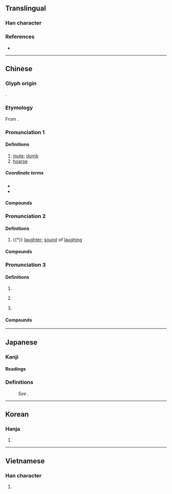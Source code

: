 {{also|唖|哑}}
{{character info}}
==Translingual==
{{Han simplified forms|啞|唖|哑|ex=y}}

===Han character===
{{Han char|rn=30|rad=口|as=08|sn=11|four=61017|canj=RMLM|ids=⿰口亞}}

===References===
* {{Han ref|kx=0196.150|dkj=03835|dj=0417.240|hdz=10636.070|uh=555E|ud=21854|bh=B0D7|bd=45271}}

----

==Chinese==
{{zh-forms|s=哑|alt=瘂-“mute; hoarse”}}

===Glyph origin===
{{Han etym}}
{{Han compound|ls=psc|口|c1=s|t1=mouth|亞|c2=p}}.

===Etymology===
From {{inh|zh|sit-pro|*m-ʔa||mute}}.

===Pronunciation 1===
{{zh-pron
|m=yǎ
|ma=Zh-ya.ogg
|c=aa2
|g=nga3
|h=pfs=á
|md=ā
|mn=xm,qz,tw:é/zz:ée/á
|mn_note=é/ée - vernacular; á - literary
|mn-t=ê2
|w=2o
|mc=1
|oc=1
|cat=a
}}

====Definitions====
{{zh-hanzi}}

# [[mute]]; [[dumb]] {{gloss|unable to speak}}
# [[hoarse]]

=====Coordinate terms=====
* {{zh-l|聾|deaf}}
* {{zh-l|盲|blind}}

====Compounds====
{{zh-der|啞口|啞聲|啞子|啞劇|低啞|啞子做夢|啞戲|啞口無言|喝啞吧酒|啞子托夢|吃啞吧虧|嘶啞|喑啞|啞板|啞穴|啞巴|啞謎|咿啞|啞巴虧|天聾地啞|啞子得夢|啞默悄靜|啞酒|啞嗓|咿咿啞啞|啞鈴|啞炮|沙啞|打啞謎|推聾做啞|猜啞謎|推聾裝啞|瘖啞|盲婚啞嫁|演啞劇|梵啞鈴|瘖啞人|聾啞學校|詐啞佯聾|聾啞|聾盲瘖啞|裝聾作啞|聾啞症|裝聾裝啞}}

===Pronunciation 2===
{{zh-pron
|m=yǎ,è,1nb=standard in Mainland and Taiwan,2nb=literary variant
|c=ak1
|h=
|md=
|mn=qz:iak/tw:ek
|w=
|mc=3+4
|oc=n,3+4
|cat=n
}}

====Definitions====
{{zh-hanzi}}

# {{†}} {{lb|zh|onomatopoeia}} [[laughter]]; [[sound]] of [[laughing]]

====Compounds====
{{zh-der|啞啞|啞然無言|啞然失色|啞然失笑|啞然}}

===Pronunciation 3===
{{zh-pron
|m=yā
|c=aa1
|h=
|md=
|mn=qz,tw:a
|w=
|mc=2
|oc=n,2
|cat=a
}}

====Definitions====
{{zh-hanzi}}

# {{zh-alt-form|呀}}
# {{lb|zh|onomatopoeia}} {{n-g|The sound of cawing.}}
# {{lb|zh|onomatopoeia}} {{n-g|The sound of a child learning to speak.}}

====Compounds====
{{zh-der|嘔啞|嘔嘔啞啞|啞吒/哑咤|啞咽|嗚啞|啞啞學語}}

----

==Japanese==
{{ja-kanji forms|唖|啞}}

===Kanji===
{{ja-kanji|grade=9|rs=口08|shin=唖}}

====Readings====
{{ja-readings
|goon=え, やく
|kanon=あ, あく
|kun=おし-
}}

===Definitions===
: ''See {{m|ja|唖}}.''

----

==Korean==

===Hanja===
{{ko-hanja|hangeul=아|rv=a|mr=a}}

# {{rfdef|ko|sort=口08}}

----

==Vietnamese==

===Han character===
{{vi-hantu|[[á]], [[ạ]], [[ớ]]|rs=口08}}

# {{rfdef|vi|sort=口08}}